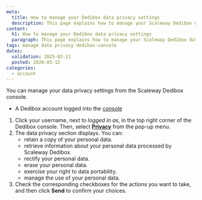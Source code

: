 ```yaml
---
meta:
  title: How to manage your Dedibox data privacy settings
  description: This page explains how to manage your Scaleway Dedibox data privacy settings.
content:
  h1: How to manage your Dedibox data privacy settings
  paragraph: This page explains how to manage your Scaleway Dedibox data privacy settings.
tags: manage data privacy dedibox-console
dates:
  validation: 2025-02-11
  posted: 2020-03-12
categories:
  - account
---
```


You can manage your data privacy settings from the Scaleway Dedibox console.

<Macro id="requirements" />

- A Dedibox account logged into the [console](https://console.online.net)

1. Click your username, next to _logged in as_, in the top right corner of the Dedibox console. Then, select **[Privacy](https://console.online.net/en/account/privacy)** from the pop-up menu.
2. The data privacy section displays. You can:
    - retain a copy of your personal data.
    - retrieve information about your personal data processed by Scaleway Dedibox.
    - rectify your personal data.
    - erase your personal data.
    - exercise your right to data portability.
    - manage the use of your personal data.
3. Check the corresponding checkboxes for the actions you want to take, and then click **Send** to confirm your choices.
